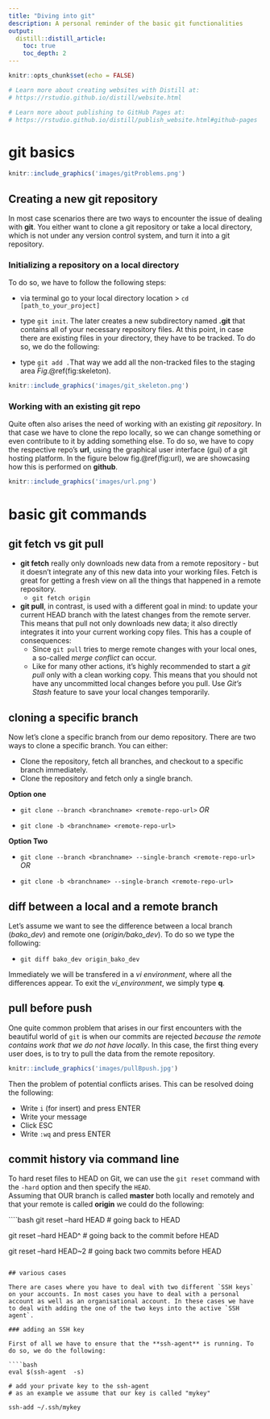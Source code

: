 ```yaml
---
title: "Diving into git"
description: A personal reminder of the basic git functionalities
output:
  distill::distill_article:
    toc: true
    toc_depth: 2
---
```


```r
knitr::opts_chunk$set(echo = FALSE)

# Learn more about creating websites with Distill at:
# https://rstudio.github.io/distill/website.html

# Learn more about publishing to GitHub Pages at:
# https://rstudio.github.io/distill/publish_website.html#github-pages

```

# git basics

```r
knitr::include_graphics('images/gitProblems.png')
```

## Creating a new git repository

In most case scenarios there are two ways to encounter the issue of dealing with **git**. You either want to clone a git repository or take a local directory, which is not under any version control system, and turn it into a git repository. 

### Initializing a repository on a local directory

To do so, we have to follow the following steps:

- via terminal go to your local directory location > `cd [path_to_your_project]`  
- type `git init`. The later creates a new subdirectory named __.git__ that contains all of your necessary repository files. At this point, in case there are existing files in your directory, they have to be tracked. To do so, we do the following:

- type `git add .`That way we add all the non-tracked files to the staging area _Fig_.\@ref(fig:skeleton).

```r
knitr::include_graphics('images/git_skeleton.png')
```

### Working with an existing git repo

Quite often also arises the need of working with an existing _git repository_. In that case we have to clone the repo locally, so we can change something or even contribute to it by adding something else. To do so, we have to copy the respective repo's __url__, using the graphical user interface (gui) of a git hosting platform. In the figure below fig.\@ref(fig:url), we are showcasing how this is performed on __github__.

```r
knitr::include_graphics('images/url.png')
```

# basic git commands

## git fetch vs git pull

- **git fetch** really only downloads new data from a remote repository - but it doesn't integrate any of this new data into your working files. Fetch is great for getting a fresh view on all the things that happened in a remote repository.
    - `git fetch origin`

- **git pull**, in contrast, is used with a different goal in mind: to update your current HEAD branch with the latest changes from the remote server. This means that pull not only downloads new data; it also directly integrates it into your current working copy files. This has a couple of consequences:
    - Since `git pull` tries to merge remote changes with your local ones, a so-called _merge conflict_ can occur.
    - Like for many other actions, it's highly recommended to start a _git pull_ only with a clean working copy. This means that you        should not have any uncommitted local changes before you pull. Use _Git's Stash_ feature to save your local changes temporarily.



## cloning a specific branch
Now let's clone a specific branch from our demo repository. There are two ways to clone a specific branch. You can either:

- Clone the repository, fetch all branches, and checkout to a specific branch immediately.
- Clone the repository and fetch only a single branch.

**Option one**

- `git clone --branch <branchname> <remote-repo-url>` _OR_

- `git clone -b <branchname> <remote-repo-url>`


**Option Two**

- `git clone --branch <branchname> --single-branch <remote-repo-url>` _OR_

- `git clone -b <branchname> --single-branch <remote-repo-url>`

## diff between a local and a remote branch

Let's assume we want to see the difference between a local branch (*bako_dev*) and remote one (*origin/bako_dev*). To do so we type the following:

- `git diff bako_dev origin_bako_dev`  

Immediately we will be transfered in a _vi environment_, where all the differences appear. To exit the _vi_environment_, we simply type **q**.


## pull before push

One quite common problem that arises in our first encounters with the beautiful world of `git` is when our commits are rejected _because the remote contains work that we do not have locally_. In this case, the first thing every user does, is to try to pull the data from the remote repository.

```r
knitr::include_graphics('images/pullBpush.jpg')
```

Then the problem of potential conflicts arises. This can be resolved doing the following:

- Write `i` (for insert) and press ENTER
- Write your message
- Click ESC
- Write `:wq` and press ENTER


## commit history via command line

To hard reset files to HEAD on Git, we can use the `git reset` command with the `-hard` option and then specify the `HEAD`.  
Assuming that OUR branch is called **master** both locally and remotely and that your remote is called **origin** we could do the following:


````bash

git reset --hard HEAD # going back to HEAD

git reset --hard HEAD^ # going back to the commit before HEAD

git reset --hard HEAD~2 # going back two commits before HEAD
```

## various cases

There are cases where you have to deal with two different `SSH keys` on your accounts. In most cases you have to deal with a personal account as well as an organisational account. In these cases we have to deal with adding the one of the two keys into the active `SSH agent`.

### adding an SSH key

First of all we have to ensure that the **ssh-agent** is running. To do so, we do the following:

````bash
eval $(ssh-agent  -s)

# add your private key to the ssh-agent
# as an example we assume that our key is called "mykey"

ssh-add ~/.ssh/mykey
```










